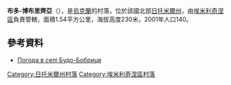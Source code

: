 {{coord|50|37|58|N|28|10|51|E|scale:30000|display=title}}

'''布多-博布里齊亞'''（{{lang-uk|Будо-Бобриця}}），是[[烏克蘭|烏克蘭]]的村落，位於該國北部[[日托米爾州|日托米爾州]]，由[[埃米利奇涅區|埃米利奇涅區]]負責管轄，面積1.54平方公里，海拔高度230米，2001年人口140。

==參考資料==
* [http://weather.in.ua/ua/zhitomirskaja/2220 Погода в селі Будо-Бобриця] {{Wayback|url=http://weather.in.ua/ua/zhitomirskaja/2220 |date=20111219151525 }}

{{DEFAULTSORT:Будо-Бобриця}}
[[Category:日托米爾州村落|Category:日托米爾州村落]]
[[Category:埃米利奇涅區村落|Category:埃米利奇涅區村落]]


{{Zhytomyr-geo-stub}}